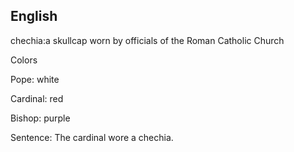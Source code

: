 ==English==

chechia:a skullcap worn by officials of the Roman Catholic Church

Colors


Pope: white


Cardinal: red


Bishop: purple

Sentence: The cardinal wore a chechia.